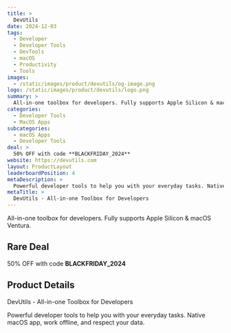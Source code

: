 ```yaml
---
title: >
  DevUtils
date: 2024-12-03
tags:
  - Developer
  - Developer Tools
  - DevTools
  - macOS
  - Productivity
  - Tools
images:
  - /static/images/product/devutils/og-image.png
logo: /static/images/product/devutils/logo.png
summary: >
  All-in-one toolbox for developers. Fully supports Apple Silicon & macOS Ventura.
categories:
  - Developer Tools
  - MacOS Apps
subcategories:
  - macOS Apps
  - Developer Tools
deal: >
  50% OFF with code **BLACKFRIDAY_2024**
website: https://devutils.com
layout: ProductLayout
leaderboardPosition: 4
metaDescription: >
  Powerful developer tools to help you with your everyday tasks. Native macOS app, work offline, and respect your data.
metaTitle: >
  DevUtils - All-in-one Toolbox for Developers
---
```

All-in-one toolbox for developers. Fully supports Apple Silicon & macOS Ventura.

## Rare Deal

50% OFF with code **BLACKFRIDAY_2024**

## Product Details

DevUtils - All-in-one Toolbox for Developers

Powerful developer tools to help you with your everyday tasks. Native macOS app, work offline, and respect your data.
